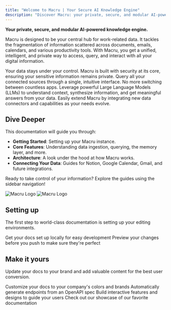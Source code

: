 ```yaml
---
title: "Welcome to Macru | Your Secure AI Knowledge Engine"
description: "Discover Macru: your private, secure, and modular AI-powered assistant. Learn how to set up, use, and understand the architecture of Macru to unify your work data."
---
```


**Your private, secure, and modular AI-powered knowledge engine.**

Macru is designed to be your central hub for work-related data. It tackles the fragmentation of information scattered across documents, emails, calendars, and various productivity tools. With Macru, you get a unified, intelligent, and private way to access, query, and interact with all your digital information.

<CardGroup cols={2}>
  <Card title="Privacy First" icon="shield-keyhole">
    Your data stays under your control. Macru is built with security at its core, ensuring your sensitive information remains private.
  </Card>
  <Card title="Unified Access" icon="layer-group">
    Query all your connected sources through a single, intuitive interface. No more switching between countless apps.
  </Card>
  <Card title="Intelligent Insights" icon="brain-circuit">
    Leverage powerful Large Language Models (LLMs) to understand context, synthesize information, and get meaningful answers from your data.
  </Card>
  <Card title="Modular & Extensible" icon="puzzle-piece">
    Easily extend Macru by integrating new data connectors and capabilities as your needs evolve. 
  </Card>
</CardGroup>

## Dive Deeper

This documentation will guide you through:

*   **Getting Started**: Setting up your Macru instance.
*   **Core Features**: Understanding data ingestion, querying, the memory layer, and more.
*   **Architecture**: A look under the hood at how Macru works.
*   **Connecting Your Data**: Guides for Notion, Google Calendar, Gmail, and future integrations.

Ready to take control of your information? Explore the guides using the sidebar navigation!

<img
  className="block dark:hidden"
  src="/images/macrulogo.png"
  alt="Macru Logo"
/>
<img
  className="hidden dark:block"
  src="/images/macrulogo.png"
  alt="Macru Logo"
/>

## Setting up

The first step to world-class documentation is setting up your editing environments.

<CardGroup cols={2}>
  <Card
    title="Edit Your Docs"
    icon="pen-to-square"
    href="https://mintlify.com/docs/quickstart"
  >
    Get your docs set up locally for easy development
  </Card>
  <Card
    title="Preview Changes"
    icon="image"
    href="https://mintlify.com/docs/development"
  >
    Preview your changes before you push to make sure they're perfect
  </Card>
</CardGroup>

## Make it yours

Update your docs to your brand and add valuable content for the best user conversion.

<CardGroup cols={2}>
  <Card
    title="Customize Style"
    icon="palette"
    href="https://mintlify.com/docs/settings/global"
  >
    Customize your docs to your company's colors and brands
  </Card>
  <Card
    title="Reference APIs"
    icon="code"
    href="https://mintlify.com/docs/api-playground/openapi"
  >
    Automatically generate endpoints from an OpenAPI spec
  </Card>
  <Card
    title="Add Components"
    icon="screwdriver-wrench"
    href="https://mintlify.com/docs/content/components/accordions"
  >
    Build interactive features and designs to guide your users
  </Card>
  <Card
    title="Get Inspiration"
    icon="stars"
    href="https://mintlify.com/customers"
  >
    Check out our showcase of our favorite documentation
  </Card>
</CardGroup>
